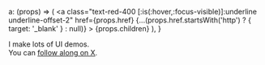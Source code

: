 ---
---
  a: (props) => (
    <a
      class="text-red-400 [:is(:hover,:focus-visible)]:underline underline-offset-2"
      href={props.href}
      {...(props.href.startsWith('http') ? { target: '_blank' } : null)}
    >
      {props.children}
    </a>
  ),
}

I make lots of UI demos.<br/>You can [follow along on X](https://twitter.com/intent/follow?screen_name=jh3yy).
